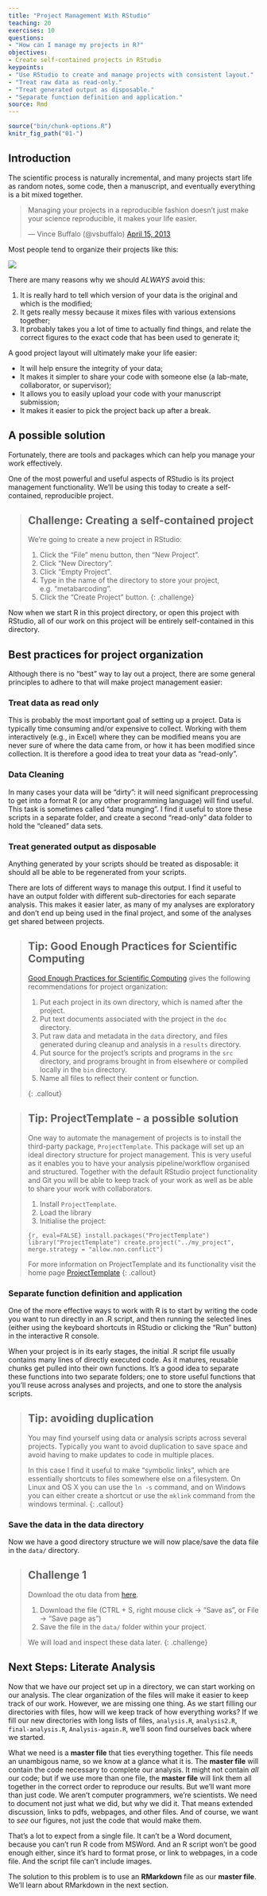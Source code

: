 ```yaml
---
title: "Project Management With RStudio"
teaching: 20
exercises: 10
questions:
- "How can I manage my projects in R?"
objectives:
- Create self-contained projects in RStudio
keypoints:
- "Use RStudio to create and manage projects with consistent layout."
- "Treat raw data as read-only."
- "Treat generated output as disposable."
- "Separate function definition and application."
source: Rmd
---
```


```r
source("bin/chunk-options.R")
knitr_fig_path("01-")
```

## Introduction

The scientific process is naturally incremental, and many projects
start life as random notes, some code, then a manuscript, and
eventually everything is a bit mixed together.

<blockquote class="twitter-tweet"><p>Managing your projects in a reproducible fashion doesn't just make your science reproducible, it makes your life easier.</p>— Vince Buffalo (@vsbuffalo) <a href="https://twitter.com/vsbuffalo/status/323638476153167872">April 15, 2013</a></blockquote>
<script async src="//platform.twitter.com/widgets.js" charset="utf-8"></script>

Most people tend to organize their projects like this:

![](figs/bad_layout.png)

There are many reasons why we should *ALWAYS* avoid this:

1. It is really hard to tell which version of your data is the original and
   which is the modified;
2. It gets really messy because it mixes files with various extensions together;
3. It probably takes you a lot of time to actually find things, and relate the
   correct figures to the exact code that has been used to generate it;

A good project layout will ultimately make your life easier:

* It will help ensure the integrity of your data;
* It makes it simpler to share your code with someone else (a lab-mate,
  collaborator, or supervisor);
* It allows you to easily upload your code with your manuscript submission;
* It makes it easier to pick the project back up after a break.

## A possible solution

Fortunately, there are tools and packages which can help you manage your work
effectively.

One of the most powerful and useful aspects of RStudio is its project management
functionality. We'll be using this today to create a self-contained, reproducible
project.


> ## Challenge: Creating a self-contained project
>
> We're going to create a new project in RStudio:
>
> 1. Click the "File" menu button, then "New Project".
> 2. Click "New Directory".
> 3. Click "Empty Project".
> 4. Type in the name of the directory to store your project, e.g. "metabarcoding".
> 5. Click the "Create Project" button.
{: .challenge}

Now when we start R in this project directory, or open this project with
RStudio, all of our work on this project will be entirely self-contained in this
directory.

## Best practices for project organization

Although there is no "best" way to lay out a project, there are some general
principles to adhere to that will make project management easier:

### Treat data as read only

This is probably the most important goal of setting up a project. Data is
typically time consuming and/or expensive to collect. Working with them
interactively (e.g., in Excel) where they can be modified means you are never
sure of where the data came from, or how it has been modified since collection.
It is therefore a good idea to treat your data as "read-only".

### Data Cleaning

In many cases your data will be "dirty": it will need significant preprocessing
to get into a format R (or any other programming language) will find useful.
This task is sometimes called "data munging". I find it useful to store these
scripts in a separate folder, and create a second "read-only" data folder to
hold the "cleaned" data sets.

### Treat generated output as disposable

Anything generated by your scripts should be treated as disposable: it should
all be able to be regenerated from your scripts.

There are lots of different ways to manage this output. I find it useful to
have an output folder with different sub-directories for each separate
analysis. This makes it easier later, as many of my analyses are exploratory
and don't end up being used in the final project, and some of the analyses
get shared between projects.

> ## Tip: Good Enough Practices for Scientific Computing
>
> [Good Enough Practices for Scientific Computing](https://github.com/swcarpentry/good-enough-practices-in-scientific-computing/blob/gh-pages/good-enough-practices-for-scientific-computing.pdf) gives the following recommendations for project organization:
>
> 1. Put each project in its own directory, which is named after the project.
> 2. Put text documents associated with the project in the `doc` directory.
> 3. Put raw data and metadata in the `data` directory, and files generated during cleanup and analysis in a `results` directory.
> 4. Put source for the project's scripts and programs in the `src` directory, and programs brought in from elsewhere or compiled locally in the `bin` directory.
> 5. Name all files to reflect their content or function.
>
{: .callout}

> ## Tip: ProjectTemplate - a possible solution
>
> One way to automate the management of projects is to install the third-party package, `ProjectTemplate`.
> This package will set up an ideal directory structure for project management.
> This is very useful as it enables you to have your analysis pipeline/workflow organised and structured.
> Together with the default RStudio project functionality and Git you will be able to keep track of your
> work as well as be able to share your work with collaborators.
>
> 1. Install `ProjectTemplate`.
> 2. Load the library
> 3. Initialise the project:
>
> ```{r, eval=FALSE}
> install.packages("ProjectTemplate")
> library("ProjectTemplate")
> create.project("../my_project", merge.strategy = "allow.non.conflict")
> ```
>
> For more information on ProjectTemplate and its functionality visit the
> home page [ProjectTemplate](http://projecttemplate.net/index.html)
{: .callout}

### Separate function definition and application

One of the more effective ways to work with R is to start by writing the code
you want to run directly in an .R script, and then running the selected lines
(either using the keyboard shortcuts in RStudio or clicking the "Run" button) in
the interactive R console.

When your project is in its early stages, the initial .R script file usually
contains many lines of directly executed code. As it matures, reusable chunks
get pulled into their own functions. It's a good idea to separate these
functions into two separate folders; one to store useful functions that you'll
reuse across analyses and projects, and one to store the analysis scripts.

> ## Tip: avoiding duplication
>
> You may find yourself using data or analysis scripts across several projects.
> Typically you want to avoid duplication to save space and avoid having to
> make updates to code in multiple places.
>
> In this case I find it useful to make "symbolic links", which are essentially
> shortcuts to files somewhere else on a filesystem. On Linux and OS X you can
> use the `ln -s` command, and on Windows you can either create a shortcut or
> use the `mklink` command from the windows terminal.
{: .callout}

### Save the data in the data directory

Now we have a good directory structure we will now place/save the data file in
the `data/` directory.

> ## Challenge 1
> Download the otu data from [here](https://raw.githubusercontent.com/resbaz/r-novice-gapminder-files/master/data/gapminder-FiveYearData.csv).
>
> 1. Download the file (CTRL + S, right mouse click -> "Save as", or File -> "Save page as")
> 2. Save the file in the `data/` folder within your project.
>
> We will load and inspect these data later.
{: .challenge}


## Next Steps: Literate Analysis

Now that we have our project set up in a directory, we can start working on our
analysis. The clear organization of the files will make it easier to keep track
of our work. However, we are missing one thing. As we start filling our
directories with files, how will we keep track of how everything works? If we
fill our new directories with long lists of files, `analysis.R`, `analysis2.R`,
`final-analysis.R`, `Analysis-again.R`, we'll soon find ourselves back where we
started.

What we need is a **master file** that ties everything together. This file needs
an unambigous name, so we know at a glance what it is. The **master file** will
contain the code necessary to complete our analysis. It might not contain _all_
our code; but if we use more than one file, the **master file** will link them
all together in the correct order to reproduce our results. But we'll want more
than just code. We aren't computer programmers, we're scientists. We need to
document not just what we did, but why we did it. That means extended
discussion, links to pdfs, webpages, and other files. And of course, we want to
*see* our figures, not just the code that would make them.

That's a lot to expect from a single file. It can't be a Word document, because
you can't run R code from MSWord. And an R script won't be good enough either,
since it's hard to format prose, or link to webpages, in a code file. And the
script file can't include images.

The solution to this problem is to use an **RMarkdown** file as our **master
file**. We'll learn about RMarkdown in the next section.
